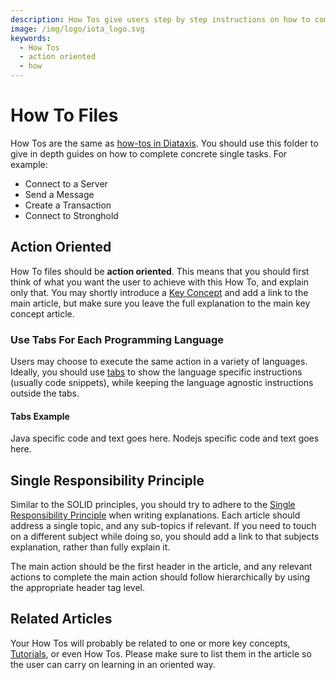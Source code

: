 ```yaml
---
description: How Tos give users step by step instructions on how to complete a concrete task.
image: /img/logo/iota_logo.svg
keywords:
  - How Tos
  - action oriented
  - how
---
```


# How To Files

How Tos are the same as [how-tos in Diataxis](https://diataxis.fr/how-to-guides/). You should use this folder to give in depth guides on how to complete concrete single tasks. For example:

- Connect to a Server
- Send a Message
- Create a Transaction
- Connect to Stronghold

## Action Oriented

How To files should be **action oriented**. This means that you should first think of what you want the user to achieve
with this How To, and explain only that. You may shortly introduce a [Key Concept](../key_concepts/README.md) and add 
a link to the main article, but make sure you leave the full explanation to the main key concept article.

### Use Tabs For Each Programming Language

Users may choose to execute the same action in a variety of languages. Ideally, you should use
[tabs](https://docusaurus.io/docs/markdown-features/tabs) to show the language specific instructions (usually code
snippets), while keeping the language agnostic instructions outside the tabs.

#### Tabs Example

<Tabs groupId="language">
  <TabItem value="java" label="Java">
    Java specific code and text goes here.
  </TabItem>
  <TabItem value="nodejs" label="Nodejs">
    Nodejs specific code and text goes here.
  </TabItem>
</Tabs>

## Single Responsibility Principle

Similar to the SOLID principles, you should try to adhere to the 
[Single Responsibility Principle](https://en.wikipedia.org/wiki/Single-responsibility_principle) when writing
explanations. Each article should address a single topic, and any sub-topics if relevant. If you need to touch on a
different subject while doing so, you should add a link to that subjects explanation, rather than fully explain it.

The main action should be the first header in the article, and any relevant actions to complete the main action 
should follow hierarchically by using the appropriate header tag level.

## Related Articles

Your How Tos will probably be related to one or more key concepts, [Tutorials](../tutorials/README.mdx), or even How Tos. Please make sure 
to list them in the article so the user can carry on learning in an oriented way.
